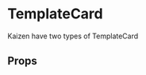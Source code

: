 

<Meta
  title='Components|Organisms/TemplateCard'
  component={TemplateCard}
/>

# TemplateCard

Kaizen have two types of TemplateCard

<Preview>
  <TemplateCard
      name="Blood test"
      category="Laboratory"
      creationDate={125698}
    />
</Preview>

## Props

<Props of={TemplateCard} />

